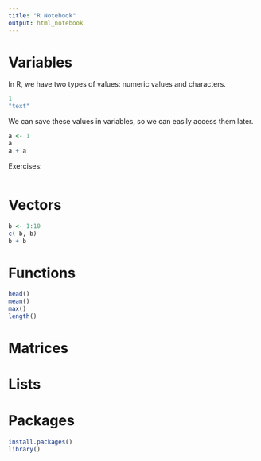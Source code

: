 ```yaml
---
title: "R Notebook"
output: html_notebook
---
```


# Variables

In R, we have two types of values: numeric values and characters.
```r
1
"text"
```

We can save these values in variables, so we can easily access them later.
```r
a <- 1
a
a + a
```
Exercises:
```r

```

# Vectors

```r
b <- 1:10
c( b, b)
b + b
```

# Functions


```r
head()
mean()
max()
length()
```


# Matrices

# Lists


# Packages

```r
install.packages()
library()
```
